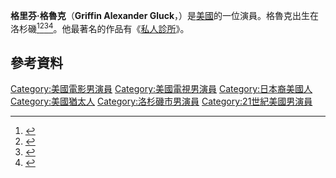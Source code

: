 {{Infobox person
| image        = 
| alt          = 
| caption      = 
| birth_name   = Griffin Alexander Gluck
| birth_date   = {{Birth date and age|2000|08|24}}
| birth_place  = 美國[[加利福尼亞州|加利福尼亞州]][[洛杉磯|洛杉磯]]
| death_date   = 
| death_place  = 
| nationality  = 美國
| other_names  = Griffin Gluck
| occupation   = Actor
| years_active = 2010–現在
| known_for    = 
| website      = 
}}
'''格里芬·格魯克'''（'''Griffin Alexander Gluck'''，{{bd|2000年|8月24日}}）是[[美國|美國]]的一位演員。格魯克出生在洛杉磯<ref name=ajwref1>{{cite web |url=http://ajw.asahi.com/article/behind_news/social_affairs/AJ201512070039 |title=存档副本 |accessdate=2015-12-08 |deadurl=yes |archiveurl=https://web.archive.org/web/20151208204828/http://ajw.asahi.com/article/behind_news/social_affairs/AJ201512070039 |archivedate=2015-12-08 }}</ref><ref>{{Cite web |url=https://books.google.ca/books?id=HRoyAQAAIAAJ&q=%22Celine+Gluck+who+funded+the+publication+of+these+two+volumes%22&dq=%22Celine+Gluck+who+funded+the+publication+of+these+two+volumes%22&hl=en&sa=X&ved=0CBMQ6AEwAGoVChMIkcqG5tyPyQIVB_MeCh2gPQg_ |title=存档副本 |accessdate=2016-03-23 |archive-date=2018-06-24 |archive-url=https://web.archive.org/web/20180624175341/https://books.google.ca/books?id=HRoyAQAAIAAJ&q=%22Celine+Gluck+who+funded+the+publication+of+these+two+volumes%22&dq=%22Celine+Gluck+who+funded+the+publication+of+these+two+volumes%22&hl=en&sa=X&ved=0CBMQ6AEwAGoVChMIkcqG5tyPyQIVB_MeCh2gPQg_ |dead-url=no }}</ref><ref>{{Cite web |url=http://fusion.net/story/119292/we-crunched-the-numbers-asians-are-severely-under-represented-on-tv/ |title=存档副本 |accessdate=2016-03-23 |archive-date=2016-03-23 |archive-url=https://web.archive.org/web/20160323031633/http://fusion.net/story/119292/we-crunched-the-numbers-asians-are-severely-under-represented-on-tv/ |dead-url=no }}</ref><ref name=biod>{{Cite web |url=https://books.google.ca/books?id=Cp3D_OsIyQcC&q=%22GLUCK,+Jay+1927-+PERSONAL%22&dq=%22GLUCK,+Jay+1927-+PERSONAL%22&hl=en&sa=X&ved=0CBMQ6AEwAGoVChMIhqWa8d2PyQIVBpoeCh2B2ARN |title=存档副本 |accessdate=2016-03-23 |archive-date=2018-06-24 |archive-url=https://web.archive.org/web/20180624175353/https://books.google.ca/books?id=Cp3D_OsIyQcC&q=%22GLUCK%2C+Jay+1927-+PERSONAL%22&dq=%22GLUCK%2C+Jay+1927-+PERSONAL%22&hl=en&sa=X&ved=0CBMQ6AEwAGoVChMIhqWa8d2PyQIVBpoeCh2B2ARN |dead-url=no }}</ref>。他最著名的作品有《[[私人診所|私人診所]]》。

==參考資料==
{{Reflist}}

{{DEFAULTSORT:Gluck, Griffin}}
[[Category:美國電影男演員|Category:美國電影男演員]]
[[Category:美國電視男演員|Category:美國電視男演員]]
[[Category:日本裔美國人|Category:日本裔美國人]]
[[Category:美國猶太人|Category:美國猶太人]]
[[Category:洛杉磯市男演員|Category:洛杉磯市男演員]]
[[Category:21世紀美國男演員|Category:21世紀美國男演員]]